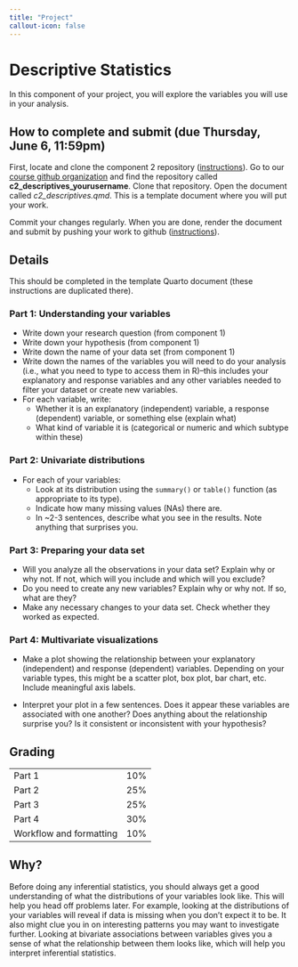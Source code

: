 ```yaml
---
title: "Project"
callout-icon: false
---
```


# Descriptive Statistics {#descriptives}

In this component of your project, you will explore the variables you will use in your analysis.

## How to complete and submit (due Thursday, June 6, 11:59pm)

First, locate and clone the component 2 repository ([instructions](https://soc333-sum24.github.io/computing-clonerepo.html)). Go to our [course github organization](https://github.com/orgs/soc333-sum24/repositories) and find the repository called **c2_descriptives_yourusername**. Clone that repository. Open the document called *c2_descriptives.qmd*. This is a template document where you will put your work.

Commit your changes regularly. When you are done, render the document and submit by pushing your work to github ([instructions](https://soc333-sum24.github.io/computing-clonerepo.html#how-to-commit-and-push-changes)).

## Details

This should be completed in the template Quarto document (these instructions are duplicated there).

### Part 1: Understanding your variables

-   Write down your research question (from component 1)
-   Write down your hypothesis (from component 1)
-   Write down the name of your data set (from component 1)
-   Write down the names of the variables you will need to do your analysis (i.e., what you need to type to access them in R)--this includes your explanatory and response variables and any other variables needed to filter your dataset or create new variables.
-   For each variable, write:
    -   Whether it is an explanatory (independent) variable, a response (dependent) variable, or something else (explain what)
    -   What kind of variable it is (categorical or numeric and which subtype within these)

### Part 2: Univariate distributions

-   For each of your variables:
    -   Look at its distribution using the `summary()` or `table()` function (as appropriate to its type).
    -   Indicate how many missing values (NAs) there are.
    -   In \~2-3 sentences, describe what you see in the results. Note anything that surprises you.

### Part 3: Preparing your data set

-   Will you analyze all the observations in your data set? Explain why or why not. If not, which will you include and which will you exclude?
-   Do you need to create any new variables? Explain why or why not. If so, what are they?
-   Make any necessary changes to your data set. Check whether they worked as expected.

### Part 4: Multivariate visualizations

-   Make a plot showing the relationship between your explanatory (independent) and response (dependent) variables. Depending on your variable types, this might be a scatter plot, box plot, bar chart, etc. Include meaningful axis labels.

-   Interpret your plot in a few sentences. Does it appear these variables are associated with one another? Does anything about the relationship surprise you? Is it consistent or inconsistent with your hypothesis?

## Grading

|                         |     |
|-------------------------|-----|
| Part 1                  | 10% |
| Part 2                  | 25% |
| Part 3                  | 25% |
| Part 4                  | 30% |
| Workflow and formatting | 10% |

::: callout-tip
## Why?

Before doing any inferential statistics, you should always get a good understanding of what the distributions of your variables look like. This will help you head off problems later. For example, looking at the distributions of your variables will reveal if data is missing when you don't expect it to be. It also might clue you in on interesting patterns you may want to investigate further. Looking at bivariate associations between variables gives you a sense of what the relationship between them looks like, which will help you interpret inferential statistics.
:::
